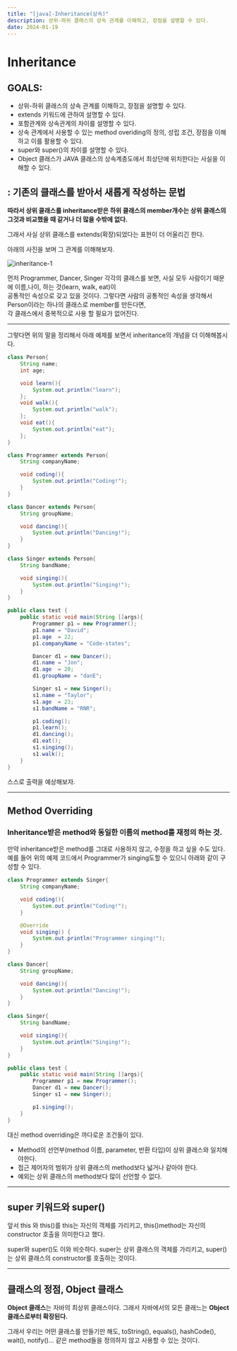 ```yaml
---
title: "[java]-Inheritance(상속)"
description: 상위-하위 클래스의 상속 관계를 이해하고, 장점을 설명할 수 있다.
date: 2024-01-19
---
```




# Inheritance

## GOALS:

- 상위-하위 클래스의 상속 관계를 이해하고, 장점을 설명할 수 있다.
- extends 키워드에 관하여 설명할 수 있다.
- 포함관계와 상속관계의 차이를 설명할 수 있다.
- 상속 관계에서 사용할 수 있는 method overiding의 정의, 성립 조건, 장점을 이해하고 이를 활용할 수 있다.
- super와 super()의 차이를 설명할 수 있다.
- Object 클래스가 JAVA 클래스의 상속계층도에서 최상단에 위치한다는 사실을 이해할 수 있다.

## : 기존의 클래스를 받아서 새롭게 작성하는 문법

 **따라서 상위 클래스를 inheritance받은 하위 클래스의 member개수는 상위 클래스의 그것과 비교했을 때 같거나 더 많을 수밖에 없다.**

그래서 사실 상위 클래스를 extends(확장)되었다는 표현이 더 어울리긴 한다.

아래의 사진을 보며 그 관계를 이해해보자.

![inheritance-1](https://github.com/Sniij/chomanki.com/blob/main/content/blog/java-oop-inheritance/inheritance-1.png?raw=true)

먼저 Programmer, Dancer, Singer 각각의 클래스를 보면, 사실 모두 사람이기 때문에 이름,나이, 하는 것(learn, walk, eat)이  
공통적인 속성으로 갖고 있을 것이다. 그렇다면 사람의 공통적인 속성을 생각해서 Person이라는 하나의 클래스로 member를 만든다면,  
각 클래스에서 중복적으로 사용 할 필요가 없어진다.

---

그렇다면 위의 말을 정리해서 아래 예제를 보면서 inheritance의 개념을 더 이해해봅시다.

```java
class Person{
	String name;
	int age;

	void learn(){
		System.out.println("learn");
	};
	void walk(){
		System.out.println("walk");
	};
	void eat(){
		System.out.println("eat");
	};
}

class Programmer extends Person{
    String companyName;

    void coding(){
        System.out.println("Coding!");
    }
}

class Dancer extends Person{
    String groupName;

    void dancing(){
        System.out.println("Dancing!");
    }
}

class Singer extends Person{
    String bandName;

    void singing(){
        System.out.println("Singing!");
    }
}

public class test {
    public static void main(String []args){
        Programmer p1 = new Programmer();
        p1.name = "David";
        p1.age  = 22;
        p1.companyName = "Code-states";

        Dancer d1 = new Dancer();
        d1.name = "Jon";
        d1.age  = 20;
        d1.groupName = "danE";

        Singer s1 = new Singer();
        s1.name = "Taylor";
        s1.age  = 23;
        s1.bandName = "RNR";

        p1.coding();
        p1.learn();
        d1.dancing();
        d1.eat();
        s1.singing();
        s1.walk();
    }
}
```

스스로 출력을 예상해보자.

---

## Method Overriding

### Inheritance받은 method와 동일한 이름의 method를 재정의 하는 것.

만약 inheritance받은 method를 그대로 사용하지 않고, 수정을 하고 싶을 수도 있다.  
예를 들어 위의 예제 코드에서 Programmer가 singing도할 수 있으니 아래와 같이 구성할 수 있다.

```java
class Programmer extends Singer{
    String companyName;

    void coding(){
        System.out.println("Coding!");
    }

    @Override
    void singing() {
        System.out.println("Programmer singing!");
    }
}

class Dancer{
    String groupName;

    void dancing(){
        System.out.println("Dancing!");
    }
}

class Singer{
    String bandName;

    void singing(){
        System.out.println("Singing!");
    }
}

public class test {
    public static void main(String []args){
        Programmer p1 = new Programmer();
        Dancer d1 = new Dancer();
        Singer s1 = new Singer();

        p1.singing();
    }
}
```

대신 method overriding은 까다로운 조건들이 있다.

- Method의 선언부(method 이름, parameter, 반환 타입)이 상위 클래스와 일치해야한다.
- 접근 제어자의 범위가 상위 클래스의 method보다 넓거나 같아야 한다.
- 예외는 상위 클래스의 method보다 많이 선언할 수 없다.

---

## super 키워드와 super()

앞서 this 와 this()를 this는 자신의 객체를 가리키고, this()method는 자신의 constructor 호출을 의미한다고 했다.

super와 super()도 이와 비슷하다. super는 상위 클래스의 객체를 가리키고, super()는 상위 클래스의 constructor를 호출하는 것이다.

---

## 클래스의 정점, Object 클래스

**Object 클래스**는 자바의 최상위 클래스이다. 그래서 자바에서의 모든 클래느는 **Object 클래스로부터 확장된다.** 

그래서 우리는 어떤 클래스를 만들기만 해도,
toString(), equals(), hashCode(), wait(), notify()… 같은 method들을 정의하지 않고 사용할 수 있는 것이다.